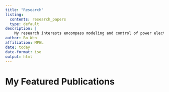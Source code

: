 ```yaml
---
title: "Research"
listing:
  contents: research_papers
  type: default
description: |
    My research interests encompass modeling and control of power electronics systems, battery energy storage system, microgrid, high-frequency power converter and data center power system.
author: Bo Wen
affiliation: MPEL
date: today
date-format: iso
output: html
---
```


# My Featured Publications

```r
```
